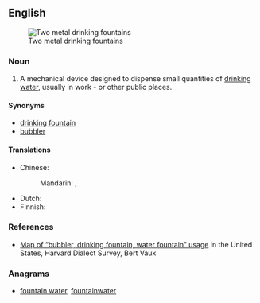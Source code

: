 ==English==
[[Image:Water fountains - two stainless steel.jpg|thumb|Two metal drinking fountains]]

===Noun===
{{en-noun}}

# A mechanical device designed to dispense small quantities of [[drinking water]], usually in work - or other public places.

====Synonyms====
* [[drinking fountain]]
* [[bubbler]] {{qualifier|dialectal}}

====Translations====
{{trans-top|device designed to dispense drinking water}}
* Chinese:
*: Mandarin: {{t|zh|飲水機|sc=Hani}}, {{t|zh|饮水机|tr=yǐnshuǐjī|sc=Hani}}
{{trans-mid}}
* Dutch: {{t|nl|drinkfontein}}
* Finnish: {{t|fi|juoma-allas}}
{{trans-bottom}}

===References===
* [http://csumc.wisc.edu/wep/map.htm Map of “bubbler, drinking fountain, water fountain” usage] in the United States, Harvard Dialect Survey, Bert Vaux

===Anagrams===
* [[fountain water#English|fountain water]], [[fountainwater#English|fountainwater]]